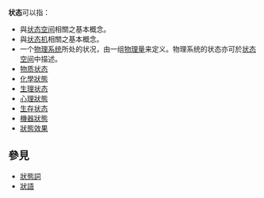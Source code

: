 {{wikt|状态}}
'''状态'''可以指：
*與[[状态空间|状态空间]]相關之基本概念。
*與[[状态机|状态机]]相關之基本概念。
*一个[[物理系统|物理系统]]所处的状况，由一组[[物理量|物理量]]来定义。物理系统的状态亦可於[[状态空间_(物理)|状态空间]]中描述。
*[[物质状态|物质状态]]
*[[化學狀態|化學狀態]]
*[[生理状态|生理状态]]
*[[心理狀態|心理狀態]]
*[[生存状态|生存状态]]
*[[機器狀態|機器狀態]]
*[[狀態效果|狀態效果]]

== 參見 ==
*[[狀態詞|狀態詞]]
*[[狀語|狀語]]

{{disambig|Cat=二字消歧义}}